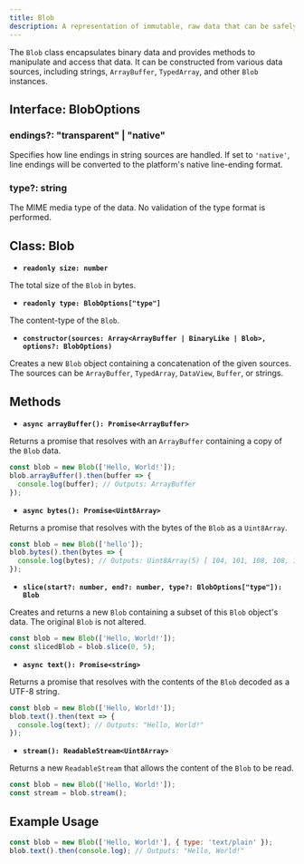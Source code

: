 ```yaml
---
title: Blob
description: A representation of immutable, raw data that can be safely shared across multiple worker threads.
---
```


The `Blob` class encapsulates binary data and provides methods to manipulate and access that data. It can be constructed from various data sources, including strings, `ArrayBuffer`, `TypedArray`, and other `Blob` instances.

## Interface: BlobOptions

### endings?: "transparent" | "native"
  
Specifies how line endings in string sources are handled. If set to `'native'`, line endings will be converted to the platform's native line-ending format.

### type?: string
  
The MIME media type of the data. No validation of the type format is performed.

## Class: Blob

- **`readonly size: number`**
  
The total size of the `Blob` in bytes.

- **`readonly type: BlobOptions["type"]`**
  
The content-type of the `Blob`.

- **`constructor(sources: Array<ArrayBuffer | BinaryLike | Blob>, options?: BlobOptions)`**
  
Creates a new `Blob` object containing a concatenation of the given sources. The sources can be `ArrayBuffer`, `TypedArray`, `DataView`, `Buffer`, or strings.

## Methods

- **`async arrayBuffer(): Promise<ArrayBuffer>`**
  
Returns a promise that resolves with an `ArrayBuffer` containing a copy of the `Blob` data.

```javascript showLineNumbers
const blob = new Blob(['Hello, World!']);
blob.arrayBuffer().then(buffer => {
  console.log(buffer); // Outputs: ArrayBuffer
});
```

- **`async bytes(): Promise<Uint8Array>`**

Returns a promise that resolves with the bytes of the `Blob` as a `Uint8Array`.

```javascript showLineNumbers
const blob = new Blob(['hello']);
blob.bytes().then(bytes => {
  console.log(bytes); // Outputs: Uint8Array(5) [ 104, 101, 108, 108, 111 ]
});
```

- **`slice(start?: number, end?: number, type?: BlobOptions["type"]): Blob`**

Creates and returns a new `Blob` containing a subset of this `Blob` object's data. The original `Blob` is not altered.

```javascript showLineNumbers
const blob = new Blob(['Hello, World!']);
const slicedBlob = blob.slice(0, 5);
```

- **`async text(): Promise<string>`**

Returns a promise that resolves with the contents of the `Blob` decoded as a UTF-8 string.

```javascript showLineNumbers
const blob = new Blob(['Hello, World!']);
blob.text().then(text => {
  console.log(text); // Outputs: "Hello, World!"
});
```

- **`stream(): ReadableStream<Uint8Array>`**

Returns a new `ReadableStream` that allows the content of the `Blob` to be read.

```javascript showLineNumbers
const blob = new Blob(['Hello, World!']);
const stream = blob.stream();
```

## Example Usage

```javascript showLineNumbers
const blob = new Blob(['Hello, World!'], { type: 'text/plain' });
blob.text().then(console.log); // Outputs: "Hello, World!"
```